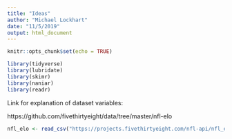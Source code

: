 ```yaml
---
title: "Ideas"
author: "Michael Lockhart"
date: "11/5/2019"
output: html_document
---
```


```r
knitr::opts_chunk$set(echo = TRUE)
```

```r
library(tidyverse)
library(lubridate)
library(skimr) 
library(naniar)
library(readr)
```

Link for explanation of dataset variables:

https://github.com/fivethirtyeight/data/tree/master/nfl-elo

```r
nfl_elo <- read_csv("https://projects.fivethirtyeight.com/nfl-api/nfl_elo.csv")
```

